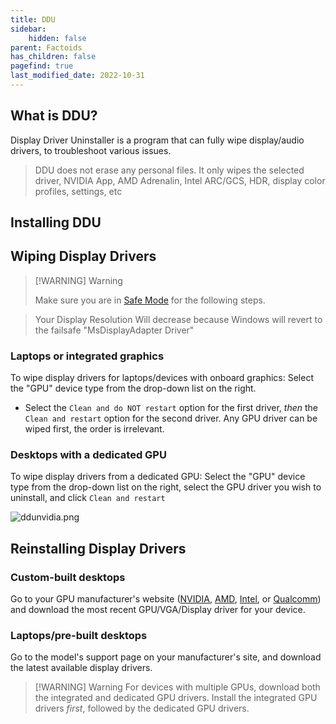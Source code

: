 ```yaml
---
title: DDU
sidebar:
    hidden: false
parent: Factoids
has_children: false
pagefind: true
last_modified_date: 2022-10-31
---
```




## What is DDU?
Display Driver Uninstaller is a program that can fully wipe display/audio drivers, to troubleshoot various issues.

> DDU does not erase any personal files. It only wipes the selected driver, NVIDIA App, AMD Adrenalin, Intel ARC/GCS, HDR, display color profiles, settings, etc

## Installing DDU

<InstallDDU />

## Wiping Display Drivers

> [!WARNING] Warning
> 
> Make sure you are in [Safe Mode](https://support.microsoft.com/en-us/help/12376/windows-10-start-your-pc-in-safe-mode) for the following steps.

>Your Display Resolution Will decrease because Windows will revert to the failsafe "MsDisplayAdapter Driver"

### Laptops or integrated graphics

To wipe display drivers for laptops/devices with onboard graphics: Select the "GPU" device type from the drop-down list on the right. 

* Select the `Clean and do NOT restart` option for the first driver, _then_ the `Clean and restart` option for the second driver. Any GPU driver can be wiped first, the order is irrelevant.

### Desktops with a dedicated GPU
To wipe display drivers from a dedicated GPU: Select the "GPU" device type from the drop-down list on the right, select the GPU driver you wish to uninstall, and click `Clean and restart`

![ddunvidia.png](../../../assets/factoids/dduvideo.webp)

## Reinstalling Display Drivers
  
### Custom-built desktops
Go to your GPU manufacturer's website ([NVIDIA](https://www.nvidia.com/Download/index.aspx), [AMD](https://www.amd.com/en/support), [Intel](https://www.intel.com/content/www/us/en/search.html?ws=idsa-default#sort=relevancy&f:@tabfilter=[Downloads]&f:downloadtype=[Drivers]), or [Qualcomm](https://softwarecenter.qualcomm.com/catalog/item/Windows_Graphics_Driver)) and download the most recent GPU/VGA/Display driver for your device.

### Laptops/pre-built desktops
Go to the model's support page on your manufacturer's site, and download the latest available display drivers.

> [!WARNING] Warning
> For devices with multiple GPUs, download both the integrated and dedicated GPU drivers. Install the integrated GPU drivers _first_, followed by the dedicated GPU drivers.
